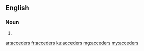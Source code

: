 ==English==

===Noun===
{{head|en|plural}}

# {{plural of|acceder|lang=en}}

[[ar:acceders]]
[[fr:acceders]]
[[ku:acceders]]
[[mg:acceders]]
[[my:acceders]]